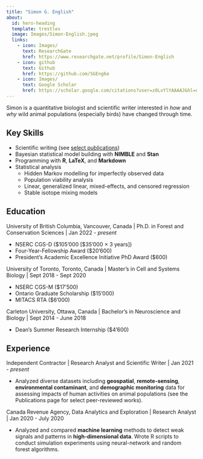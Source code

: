 ```yaml
---
title: "Simon G. English"
about:
  id: hero-heading
  template: trestles
  image: Images/Simon-English.jpeg
  links:
    - icon: Images/
      text: ResearchGate
      href: https://www.researchgate.net/profile/Simon-English
    - icon: github
      text: Github
      href: https://github.com/SGEng6e
    - icon: Images/
      text: Google Scholar
      href: https://scholar.google.com/citations?user=z0LvYlYAAAAJ&hl=en
---
```


::: {#hero-heading}
Simon is a quantitative biologist and scientific writer interested in *how* and *why* wild animal populations (especially birds) have changed through time.

## Key Skills

-   Scientific writing (see [select publications](contributions.qmd))
-   Bayesian statistical model building with **NIMBLE** and **Stan**
-   Programming with **R**, **LaTeX**, and **Markdown**
-   Statistical analysis
    -   Hidden Markov modelling for imperfectly observed data
    -   Population viability analysis
    -   Linear, generalized linear, mixed-effects, and censored regression
    -   Stable isotope mixing models
:::

## Education

University of British Columbia, Vancouver, Canada \| Ph.D. in Forest and Conservation Sciences \| Jan 2022 - *present*

-   NSERC CGS-D (\$105'000 \[\$35'000 $\times$ 3 years\])
-   Four-Year-Fellowship Award (\$20'600)
-   President's Academic Excellence Initiative PhD Award (\$600)

University of Toronto, Toronto, Canada \| Master's in Cell and Systems Biology \| Sept 2018 - Sept 2020

-   NSERC CGS-M (\$17'500)
-   Ontario Graduate Scholarship (\$15'000)
-   MITACS RTA (\$6'000)

Carleton University, Ottawa, Canada \| Bachelor's in Neuroscience and Biology \| Sept 2014 - June 2018

-   Dean's Summer Research Internship (\$4'600)

## Experience

Independent Contractor \| Research Analyst and Scientific Writer \| Jan 2021 - *present*

-   Analyzed diverse datasets including **geospatial**, **remote-sensing**, **environmental contaminant**, and **demographic monitoring** data for assessing impacts of human activities on animal populations (see the Publications page for select peer-reviewed works).

Canada Revenue Agency, Data Analytics and Exploration \| Research Analyst \| Jan 2020 - July 2020

-   Analyzed and compared **machine learning** methods to detect weak signals and patterns in **high-dimensional data**. Wrote R scripts to conduct simulation experiments using neural-network and random forest algorithms.
